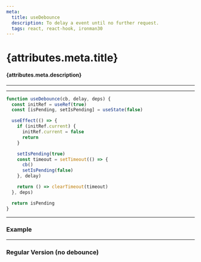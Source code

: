 ```yaml
---
meta:
  title: useDebounce
  description: To delay a event until no further request.
  tags: react, react-hook, ironman30
---
```



<PostTags tags={attributes.meta.tags} />

# {attributes.meta.title}

#### {attributes.meta.description}

---

<LinkTag />

---

```jsx
function useDebounce(cb, delay, deps) {
  const initRef = useRef(true)
  const [isPending, setIsPending] = useState(false)

  useEffect(() => {
    if (initRef.current) {
      initRef.current = false
      return
    }

    setIsPending(true)
    const timeout = setTimeout(() => {
      cb()
      setIsPending(false)
    }, delay)

    return () => clearTimeout(timeout)
  }, deps)

  return isPending
}
```

---

### Example

<Example />

---

### Regular Version (no debounce)

<Example2 />
